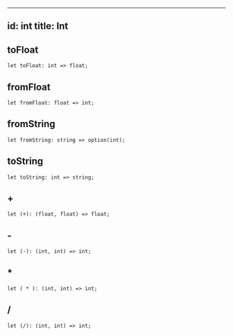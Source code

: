 
---
id: int
title: Int
---

## toFloat

```
let toFloat: int => float;
```

## fromFloat

```
let fromFloat: float => int;
```

## fromString

```
let fromString: string => option(int);
```

## toString

```
let toString: int => string;
```

## +

```
let (+): (float, float) => float;
```

## -

```
let (-): (int, int) => int;
```

## \*

```
let ( * ): (int, int) => int;
```

## /

```
let (/): (int, int) => int;
```
